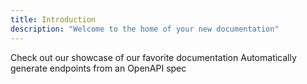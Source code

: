 ```yaml
---
title: Introduction
description: "Welcome to the home of your new documentation"
---
```


<CardGroup cols={2}>
  <Card
    title="Quickstart"
    icon="stars"
    href="quickstart"
  >
    Check out our showcase of our favorite documentation
  </Card>
  <Card
    title="Reference APIs"
    icon="code"
    href="api-reference/introduction"
  >
    Automatically generate endpoints from an OpenAPI spec
  </Card>

</CardGroup>
